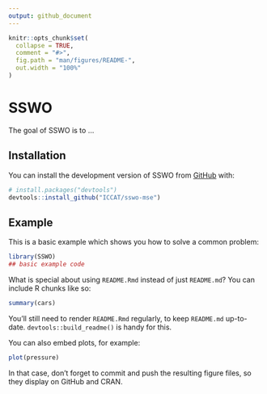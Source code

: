 ```yaml
---
output: github_document
---
```


<!-- README.md is generated from README.Rmd. Please edit that file -->

```r
knitr::opts_chunk$set(
  collapse = TRUE,
  comment = "#>",
  fig.path = "man/figures/README-",
  out.width = "100%"
)
```

# SSWO

<!-- badges: start -->
<!-- badges: end -->

The goal of SSWO is to ...

## Installation

You can install the development version of SSWO from [GitHub](https://github.com/) with:

``` r
# install.packages("devtools")
devtools::install_github("ICCAT/sswo-mse")
```

## Example

This is a basic example which shows you how to solve a common problem:

```r
library(SSWO)
## basic example code
```

What is special about using `README.Rmd` instead of just `README.md`? You can include R chunks like so:

```r
summary(cars)
```

You'll still need to render `README.Rmd` regularly, to keep `README.md` up-to-date. `devtools::build_readme()` is handy for this.

You can also embed plots, for example:

```r
plot(pressure)
```

In that case, don't forget to commit and push the resulting figure files, so they display on GitHub and CRAN.
